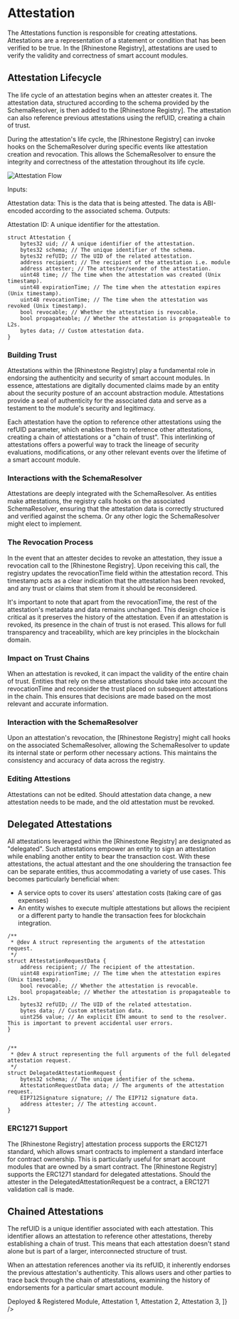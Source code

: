 # Attestation

The Attestations function is responsible for creating attestations. Attestations are a representation of a statement or condition that has been verified to be true. In the [Rhinestone Registry], attestations are used to verify the validity and correctness of smart account modules.

## Attestation Lifecycle

The life cycle of an attestation begins when an attester creates it. The attestation data, structured according to the schema provided by the SchemaResolver, is then added to the [Rhinestone Registry]. The attestation can also reference previous attestations using the refUID, creating a chain of trust.

During the attestation's life cycle, the [Rhinestone Registry] can invoke hooks on the SchemaResolver during specific events like attestation creation and revocation. This allows the SchemaResolver to ensure the integrity and correctness of the attestation throughout its life cycle.

<Fence className="bg-gray-100">![Attestation Flow](/images/docs/introduction/attestation-flow.svg)</Fence>

Inputs:

Attestation data: This is the data that is being attested. The data is ABI-encoded according to the associated schema.
Outputs:

Attestation ID: A unique identifier for the attestation.

```solidity
struct Attestation {
    bytes32 uid; // A unique identifier of the attestation.
    bytes32 schema; // The unique identifier of the schema.
    bytes32 refUID; // The UID of the related attestation.
    address recipient; // The recipient of the attestation i.e. module
    address attester; // The attester/sender of the attestation.
    uint48 time; // The time when the attestation was created (Unix timestamp).
    uint48 expirationTime; // The time when the attestation expires (Unix timestamp).
    uint48 revocationTime; // The time when the attestation was revoked (Unix timestamp).
    bool revocable; // Whether the attestation is revocable.
    bool propagateable; // Whether the attestation is propagateable to L2s.
    bytes data; // Custom attestation data.
}
```

### Building Trust

Attestations within the [Rhinestone Registry] play a fundamental role in endorsing the authenticity and security of smart account modules. In essence, attestations are digitally documented claims made by an entity about the security posture of an account abstraction module. Attestations provide a seal of authenticity for the associated data and serve as a testament to the module's security and legitimacy.

Each attestation have the option to reference other attestations using the refUID parameter, which enables them to reference other attestations, creating a chain of attestations or a "chain of trust". This interlinking of attestations offers a powerful way to track the lineage of security evaluations, modifications, or any other relevant events over the lifetime of a smart account module.

### Interactions with the SchemaResolver

Attestations are deeply integrated with the SchemaResolver. As entities make attestations, the registry calls hooks on the associated SchemaResolver, ensuring that the attestation data is correctly structured and verified against the schema. Or any other logic the SchemaResolver might elect to implement.

### The Revocation Process

In the event that an attester decides to revoke an attestation, they issue a revocation call to the [Rhinestone Registry]. Upon receiving this call, the registry updates the revocationTime field within the attestation record. This timestamp acts as a clear indication that the attestation has been revoked, and any trust or claims that stem from it should be reconsidered.

It's important to note that apart from the revocationTime, the rest of the attestation's metadata and data remains unchanged. This design choice is critical as it preserves the history of the attestation. Even if an attestation is revoked, its presence in the chain of trust is not erased. This allows for full transparency and traceability, which are key principles in the blockchain domain.

### Impact on Trust Chains

When an attestation is revoked, it can impact the validity of the entire chain of trust. Entities that rely on these attestations should take into account the revocationTime and reconsider the trust placed on subsequent attestations in the chain. This ensures that decisions are made based on the most relevant and accurate information.

### Interaction with the SchemaResolver

Upon an attestation's revocation, the [Rhinestone Registry] might call hooks on the associated SchemaResolver, allowing the SchemaResolver to update its internal state or perform other necessary actions. This maintains the consistency and accuracy of data across the registry.

### Editing Attestions

Attestations can not be edited. Should attestation data change, a new attestation needs to be made, and the old attestation must be revoked.

## Delegated Attestations

All attestations leveraged within the [Rhinestone Registry] are designated as "delegated".
Such attestations empower an entity to sign an attestation while enabling another entity to
bear the transaction cost. With these attestations, the actual attestant and the one shouldering the
transaction fee can be separate entities, thus accommodating a variety of use cases.
This becomes particularly beneficial when:

-   A service opts to cover its users' attestation costs (taking care of gas expenses)
-   An entity wishes to execute multiple attestations but allows the recipient or a different party to handle the transaction fees for blockchain integration.

```solidity
/**
 * @dev A struct representing the arguments of the attestation request.
 */
struct AttestationRequestData {
    address recipient; // The recipient of the attestation.
    uint48 expirationTime; // The time when the attestation expires (Unix timestamp).
    bool revocable; // Whether the attestation is revocable.
    bool propagateable; // Whether the attestation is propagateable to L2s.
    bytes32 refUID; // The UID of the related attestation.
    bytes data; // Custom attestation data.
    uint256 value; // An explicit ETH amount to send to the resolver. This is important to prevent accidental user errors.
}


/**
 * @dev A struct representing the full arguments of the full delegated attestation request.
 */
struct DelegatedAttestationRequest {
    bytes32 schema; // The unique identifier of the schema.
    AttestationRequestData data; // The arguments of the attestation request.
    EIP712Signature signature; // The EIP712 signature data.
    address attester; // The attesting account.
}
```

### ERC1271 Support

The [Rhinestone Registry] attestation process supports the ERC1271 standard, which allows smart contracts to implement a standard interface for contract ownership. This is particularly useful for smart account modules that are owned by a smart contract. The [Rhinestone Registry] supports the ERC1271 standard for delegated attestations.
Should the attester in the DelegatedAttestationRequest be a contract, a ERC1271 validation call is made.

## Chained Attestations

The refUID is a unique identifier associated with each attestation. This identifier allows an attestation to reference other attestations, thereby establishing a chain of trust. This means that each attestation doesn't stand alone but is part of a larger, interconnected structure of trust.

When an attestation references another via its refUID, it inherently endorses the previous attestation's authenticity. This allows users and other parties to trace back through the chain of attestations, examining the history of endorsements for a particular smart account module.

<div className="grid gap-y-4">
	<Steps
		Chain
		steps={[
			<span>Deployed & Registered Module</span>,
			<span>Attestation 1</span>,
			<span>Attestation 2</span>,
			<span>Attestation 3</span>,
		]}
	/>
</div>
